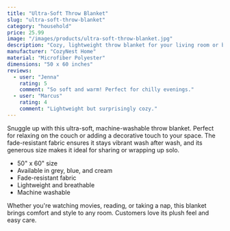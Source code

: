 ```yaml
---
title: "Ultra-Soft Throw Blanket"
slug: "ultra-soft-throw-blanket"
category: "household"
price: 25.99
image: "/images/products/ultra-soft-throw-blanket.jpg"
description: "Cozy, lightweight throw blanket for your living room or bedroom."
manufacturer: "CozyNest Home"
material: "Microfiber Polyester"
dimensions: "50 x 60 inches"
reviews:
  - user: "Jenna"
    rating: 5
    comment: "So soft and warm! Perfect for chilly evenings."
  - user: "Marcus"
    rating: 4
    comment: "Lightweight but surprisingly cozy."
---
```


Snuggle up with this ultra-soft, machine-washable throw blanket. Perfect for relaxing on the couch or adding a decorative touch to your space. The fade-resistant fabric ensures it stays vibrant wash after wash, and its generous size makes it ideal for sharing or wrapping up solo.

- 50" x 60" size
- Available in grey, blue, and cream
- Fade-resistant fabric
- Lightweight and breathable
- Machine washable

Whether you're watching movies, reading, or taking a nap, this blanket brings comfort and style to any room. Customers love its plush feel and easy care.
